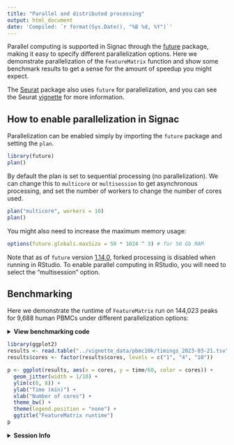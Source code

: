 ```yaml
---
title: "Parallel and distributed processing"
output: html_document
date: 'Compiled: `r format(Sys.Date(), "%B %d, %Y")`'
---
```


Parallel computing is supported in Signac through the [future](https://cran.r-project.org/package=future) package, making it easy to specify different parallelization options.
Here we demonstrate parallelization of the `FeatureMatrix` function and show some benchmark results to get a sense for the amount of speedup you might expect.

The [Seurat](https://satijalab.org/seurat/) package also uses `future` for 
parallelization, and you can see the Seurat [vignette](https://satijalab.org/seurat/v3.1/future_vignette.html) for more information.

## How to enable parallelization in Signac

Parallelization can be enabled simply by importing the `future` package and setting the `plan`.

```r
library(future)
plan()
```

By default the plan is set to sequential processing (no parallelization). We can change this
to `multicore` or `multisession` to get asynchronous processing, and set the 
number of workers to change the number of cores used.

```r
plan("multicore", workers = 10)
plan()
```

You might also need to increase the maximum memory usage:

```r
options(future.globals.maxSize = 50 * 1024 ^ 3) # for 50 Gb RAM
```

Note that as of `future` version [1.14.0](https://cran.r-project.org/web/packages/future/NEWS), forked processing is disabled when running in RStudio. To enable parallel computing in RStudio, you will need to select the "multisession" option.

## Benchmarking

Here we demonstrate the runtime of `FeatureMatrix` run on 144,023 peaks for 9,688 human PBMCs under different parallelization options:

<details>
  <summary>**View benchmarking code**</summary>
  
The following code was run on REHL with Intel Platinum 8268 CPU @ 2.00GHz
<!-- #endregion -->

```bash
# download data
wget https://cf.10xgenomics.com/samples/cell-atac/2.0.0/atac_pbmc_10k_nextgem/atac_pbmc_10k_nextgem_fragments.tsv.gz
wget https://cf.10xgenomics.com/samples/cell-atac/2.0.0/atac_pbmc_10k_nextgem/atac_pbmc_10k_nextgem_fragments.tsv.gz.tbi
wget https://cf.10xgenomics.com/samples/cell-atac/2.0.0/atac_pbmc_10k_nextgem/atac_pbmc_10k_nextgem_peaks.bed
wget https://cf.10xgenomics.com/samples/cell-atac/2.0.0/atac_pbmc_10k_nextgem/atac_pbmc_10k_nextgem_singlecell.csv
```

```r
library(Signac)

# load data
fragments <- "../vignette_data/atac_pbmc_10k_nextgem_fragments.tsv.gz"
peaks.10k <- read.table(
  file = "../vignette_data/atac_pbmc_10k_nextgem_peaks.bed",
  col.names = c("chr", "start", "end")
)
peaks <- GenomicRanges::makeGRangesFromDataFrame(peaks.10k)
md <- read.csv("../vignette_data/atac_pbmc_10k_nextgem_singlecell.csv", row.names = 1, header = TRUE)[-1, ]
cells <- rownames(md[md[['is__cell_barcode']] == 1, ])

fragments <- CreateFragmentObject(path = fragments, cells = cells, validate.fragments = FALSE)

# set number of replicates
nrep <- 5
results <- data.frame()
process_n <- 2000

# run sequentially
timing.sequential <- c()
for (i in seq_len(nrep)) {
  start <- Sys.time()
  fmat <- FeatureMatrix(fragments = fragments, features = peaks, cells = cells, process_n = process_n)
  timing.sequential <- c(timing.sequential, as.numeric(Sys.time() - start, units = "secs"))
}
res <- data.frame(
  "setting" = rep("Sequential", nrep),
  "cores" = rep(1, nrep),
  "replicate" = seq_len(nrep),
  "time" = timing.sequential
)
results <- rbind(results, res)

# 4 core
library(future)
plan("multicore", workers = 4)
options(future.globals.maxSize = 100000 * 1024^2)

timing.4core <- c()
for (i in seq_len(nrep)) {
  start <- Sys.time()
  fmat <- FeatureMatrix(fragments = fragments, features = peaks, cells = cells, process_n = process_n)
  timing.4core <- c(timing.4core, as.numeric(Sys.time() - start, units = "secs"))
}
res <- data.frame(
  "setting" = rep("Parallel", nrep),
  "cores" = rep(4, nrep),
  "replicate" = seq_len(nrep),
  "time" = timing.4core
)
results <- rbind(results, res)

# 10 core
plan("multicore", workers = 10)

timing.10core <- c()
for (i in seq_len(nrep)) {
  start <- Sys.time()
  fmat <- FeatureMatrix(fragments = fragments, features = peaks, cells = cells, process_n = process_n)
  timing.10core <- c(timing.10core, as.numeric(Sys.time() - start, units = "secs"))
}
res <- data.frame(
  "setting" = rep("Parallel", nrep),
  "cores" = rep(10, nrep),
  "replicate" = seq_len(nrep),
  "time" = timing.10core
)
results <- rbind(results, res)

# save results
write.table(
  x = results,
  file = paste0("../vignette_data/pbmc10k/timings_", Sys.Date(), ".tsv"),
  quote = FALSE,
  row.names = FALSE
)
```

</details>

```r
library(ggplot2)
results <- read.table("../vignette_data/pbmc10k/timings_2023-03-21.tsv", header = TRUE)
results$cores <- factor(results$cores, levels = c("1", "4", "10"))

p <- ggplot(results, aes(x = cores, y = time/60, color = cores)) +
  geom_jitter(width = 1/10) +
  ylim(c(0, 8)) +
  ylab("Time (min)") +
  xlab("Number of cores") +
  theme_bw() +
  theme(legend.position = "none") +
  ggtitle("FeatureMatrix runtime")
p
```

<details>
  <summary>**Session Info**</summary>

```r
sessionInfo()
```

</details>
